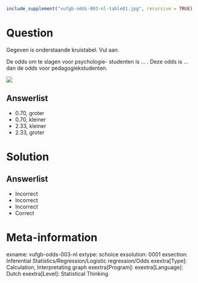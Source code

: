 ```{r, echo = FALSE, results = "hide"}
include_supplement("vufgb-odds-003-nl-table01.jpg", recursive = TRUE)
```

Question
========

Gegeven is onderstaande kruistabel. Vul aan. 

De odds om te slagen voor psychologie- studenten is ... . Deze odds is ... dan de odds voor pedagogiekstudenten.

![](vufgb-odds-003-nl-table01.jpg)
  
Answerlist
----------
* 0.70, groter
* 0.70, kleiner
* 2.33, kleiner
* 2.33, groter

Solution
========

Answerlist
----------
* Incorrect
* Incorrect
* Incorrect
* Correct

Meta-information
================
exname: vufgb-odds-003-nl
extype: schoice
exsolution: 0001
exsection: Inferential Statistics/Regression/Logistic regression/Odds
exextra[Type]: Calculation, Interpretating graph
exextra[Program]: 
exextra[Language]: Dutch
exextra[Level]: Statistical Thinking